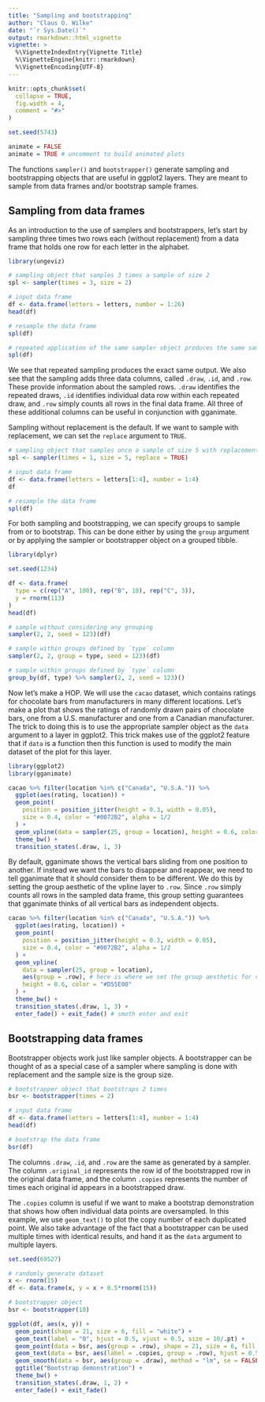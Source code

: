 ```yaml
---
title: "Sampling and bootstrapping"
author: "Claus O. Wilke"
date: "`r Sys.Date()`"
output: rmarkdown::html_vignette
vignette: >
  %\VignetteIndexEntry{Vignette Title}
  %\VignetteEngine{knitr::rmarkdown}
  %\VignetteEncoding{UTF-8}
---
```


```r
knitr::opts_chunk$set(
  collapse = TRUE,
  fig.width = 4,
  comment = "#>"
)

set.seed(5743)

animate = FALSE
animate = TRUE # uncomment to build animated plots
```

The functions `sampler()` and `bootstrapper()` generate sampling and bootstrapping objects that are useful in ggplot2 layers. They are meant to sample from data frames and/or bootstrap sample frames.

## Sampling from data frames

As an introduction to the use of samplers and bootstrappers, let's start by sampling three times two rows each (without replacement) from a data frame that holds one row for each letter in the alphabet.
```r
library(ungeviz)

# sampling object that samples 3 times a sample of size 2
spl <- sampler(times = 3, size = 2)

# input data frame
df <- data.frame(letters = letters, number = 1:26)
head(df)

# resample the data frame
spl(df)

# repeated application of the same sampler object produces the same sample
spl(df)
```
We see that repeated sampling produces the exact same output. We also see that the sampling adds three data columns, called `.draw`, `.id`, and `.row`. These provide information about the sampled rows. `.draw` identifies the repeated draws, `.id` identifies individual data row within each repeated draw, and `.row` simply counts all rows in the final data frame. All three of these additional columns can be useful in conjunction with gganimate.

Sampling without replacement is the default. If we want to sample with replacement, we can set the `replace` argument to `TRUE`.
```r
# sampling object that samples once a sample of size 5 with replacement
spl <- sampler(times = 1, size = 5, replace = TRUE)

# input data frame
df <- data.frame(letters = letters[1:4], number = 1:4)
df

# resample the data frame
spl(df)
```


For both sampling and bootstrapping, we can specify groups to sample from or to bootstrap. This can be done either by using the `group` argument or by applying the sampler or bootstrapper object on a grouped tibble.

```r
library(dplyr)

set.seed(1234)

df <- data.frame(
  type = c(rep("A", 100), rep("B", 10), rep("C", 3)),
  y = rnorm(113)
)
head(df)

# sample without considering any grouping
sampler(2, 2, seed = 123)(df)

# sample within groups defined by `type` column
sampler(2, 2, group = type, seed = 123)(df)

# sample within groups defined by `type` column
group_by(df, type) %>% sampler(2, 2, seed = 123)()
```

Now let's make a HOP. We will use the `cacao` dataset, which contains ratings for chocolate bars from manufacturers in many different locations. Let's make a plot that shows the ratings of randomly drawn pairs of chocolate bars, one from a U.S. manufacturer and one from a Canadian manufacturer. The trick to doing this is to use the appropriate sampler object as the `data` argument to a layer in ggplot2. This trick makes use of the ggplot2 feature that if `data` is a function then this function is used to modify the main dataset of the plot for this layer.

```r
library(ggplot2)
library(gganimate)

cacao %>% filter(location %in% c("Canada", "U.S.A.")) %>%
  ggplot(aes(rating, location)) +
  geom_point(
    position = position_jitter(height = 0.3, width = 0.05), 
    size = 0.4, color = "#0072B2", alpha = 1/2
  ) +
  geom_vpline(data = sampler(25, group = location), height = 0.6, color = "#D55E00") +
  theme_bw() + 
  transition_states(.draw, 1, 3)
```

By default, gganimate shows the vertical bars sliding from one position to another. If instead we want the bars to disappear and reappear, we need to tell gganimate that it should consider them to be different. We do this by setting the group aesthetic of the vpline layer to `.row`. Since `.row` simply counts all rows in the sampled data frame, this group setting guarantees that gganimate thinks of all vertical bars as independent objects.
 
```r
cacao %>% filter(location %in% c("Canada", "U.S.A.")) %>%
  ggplot(aes(rating, location)) +
  geom_point(
    position = position_jitter(height = 0.3, width = 0.05), 
    size = 0.4, color = "#0072B2", alpha = 1/2
  ) +
  geom_vpline(
    data = sampler(25, group = location),
    aes(group = .row), # here is where we set the group aesthetic for vertical bars
    height = 0.6, color = "#D55E00"
  ) +
  theme_bw() + 
  transition_states(.draw, 1, 3) +
  enter_fade() + exit_fade() # smoth enter and exit
```

## Bootstrapping data frames

Bootstrapper objects work just like sampler objects. A bootstrapper can be thought of as a special case of a sampler where sampling is done with replacement and the sample size is the group size.

```r
# bootstrapper object that bootstraps 2 times
bsr <- bootstrapper(times = 2)

# input data frame
df <- data.frame(letters = letters[1:4], number = 1:4)
head(df)

# bootstrap the data frame
bsr(df)
```
The columns `.draw`, `.id`, and `.row` are the same as generated by a sampler. The column `.original_id` represents the row id of the bootstrapped row in the original data frame, and the column `.copies` represents the number of times each original id appears in a bootstrapped draw.

The `.copies` column is useful if we want to make a bootstrap demonstration that shows how often individual data points are oversampled. In this example, we use `geom_text()` to plot the copy number of each duplicated point. We also take advantage of the fact that a bootstrapper can be used multiple times with identical results, and hand it as the `data` argument to multiple layers.

```r
set.seed(69527)

# randomly generate dataset
x <- rnorm(15)
df <- data.frame(x, y = x + 0.5*rnorm(15))

# bootstrapper object
bsr <- bootstrapper(10)

ggplot(df, aes(x, y)) +
  geom_point(shape = 21, size = 6, fill = "white") +
  geom_text(label = "0", hjust = 0.5, vjust = 0.5, size = 10/.pt) +
  geom_point(data = bsr, aes(group = .row), shape = 21, size = 6, fill = "blue") +
  geom_text(data = bsr, aes(label = .copies, group = .row), hjust = 0.5, vjust = 0.5, size = 10/.pt, color = "white") +
  geom_smooth(data = bsr, aes(group = .draw), method = "lm", se = FALSE) +
  ggtitle("Bootstrap demonstration") +
  theme_bw() + 
  transition_states(.draw, 1, 2) +
  enter_fade() + exit_fade()
```
